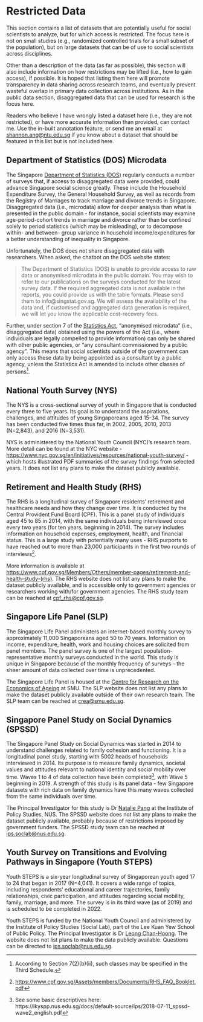 # Restricted Data {#restricteddata}

This section contains a list of datasets that are potentially useful for social scientists to analyze, but for which access is restricted. The focus here is not on small studies (e.g., randomized controlled trials for a small subset of the population), but on large datasets that can be of use to social scientists across disciplines.

Other than a description of the data (as far as possible), this section will also include information on how restrictions may be lifted (i.e., how to gain access), if possible. It is hoped that listing them here will promote transparency in data sharing across research teams, and eventually prevent wasteful overlap in primary data collection across institutions. As in the public data section, disaggregated data that can be used for research is the focus here. 

Readers who believe I have wrongly listed a dataset here (i.e., they are not restricted), or have more accurate information than provided, can contact me. Use the in-built annotation feature, or send me an email at <shannon.ang@ntu.edu.sg> if you know about a dataset that should be featured in this list but is not included here.

## Department of Statistics (DOS) Microdata {#dos}

The Singapore [Department of Statistics (DOS)](https://www.singstat.gov.sg){target="_blank"} regularly conducts a number of surveys that, if access to disaggregated data were provided, could advance Singapore social science greatly. These include the Household Expenditure Survey, the General Household Survey, as well as records from the Registry of Marriages to track marriage and divorce trends in Singapore. Disaggregated data (i.e., microdata) allow for deeper analysis than what is presented in the public domain - for instance, social scientists may examine age-period-cohort trends in marriage and divorce rather than be confined solely to period statistics (which may be misleading), or to decompose within- and between- group variance in household income/expenditures for a better understanding of inequality in Singapore.

Unfortunately, the DOS does not share disaggregated data with researchers. When asked, the chatbot on the DOS website states:

> The Department of Statistics (DOS) is unable to provide access to raw data or anonymised microdata in the public domain. You may wish to refer to our publications on the surveys conducted for the latest survey data. If the required aggregated data is not available in the reports, you could provide us with the table formats. Please send them to info@singstat.gov.sg. We will assess the availability of the data and, if customised and aggregated data generation is required, we will let you know the applicable cost-recovery fees.

Further, under section 7 of the [Statistics Act](https://sso.agc.gov.sg/Act/SA1973){target="_blank"}, "anonymised microdata" (i.e., disaggregated data) obtained using the powers of the Act (i.e., where individuals are legally compelled to provide information) can only be shared with other public agencies, or "any consultant commissioned by a public agency". This means that social scientists outside of the government can only access these data by being appointed as a consultant by a public agency, unless the Statistics Act is amended to include other classes of persons^[According to Section 7(2)(b)(ii), such classes may be specified in the Third Schedule.].

## National Youth Survey (NYS) {#nys}

The NYS is a cross-sectional survey of youth in Singapore that is conducted every three to five years. Its goal is to understand the aspirations, challenges, and attitudes of young Singaporeans aged 15-34. The survey has been conducted five times thus far, in 2002, 2005, 2010, 2013 (N=2,843), and 2016 (N=3,531).

NYS is administered by the National Youth Council (NYC)'s research team. More detail can be found at the NYC website - <https://www.nyc.gov.sg/en/initiatives/resources/national-youth-survey/>{target="_blank"} - which hosts illustrated PDF summaries of the survey findings from selected years. It does not list any plans to make the dataset publicly available.

## Retirement and Health Study (RHS) {#rhs}

The RHS is a longitudinal survey of Singapore residents’ retirement and healthcare needs and how they change over time. It is conducted by the Central Provident Fund Board (CPF). This is a panel study of individuals aged 45 to 85 in 2014, with the same individuals being interviewed once every two years (for ten years, beginning in 2014). The survey includes information on household expenses, employment, health, and financial status. This is a large study with potentially many uses - RHS purports to have reached out to more than 23,000 participants in the first two rounds of interviews^[<https://www.cpf.gov.sg/Assets/members/Documents/RHS_FAQ_Booklet.pdf>{target="_blank"}]. 

More information is available at <https://www.cpf.gov.sg/Members/Others/member-pages/retirement-and-health-study-(rhs)>{target="_blank"}. The RHS website does not list any plans to make the dataset publicly available, and is accessible only to government agencies or researchers working with/for government agencies. The RHS study team can be reached at <cpf_rhs@cpf.gov.sg>.

## Singapore Life Panel (SLP) {#slp}

The Singapore Life Panel administers an internet-based monthly survey to approximately 11,000 Singaporeans aged 50 to 70 years. Information on income, expenditure, health, work and housing choices are solicited from panel members. The panel survey is one of the largest population-representative monthly surveys conducted in the world. This study is unique in Singapore because of the monthly frequency of surveys - the sheer amount of data collected over time is unprecedented.

The Singapore Life Panel is housed at the [Centre for Research on the Economics of Ageing](https://crea.smu.edu.sg/singapore-monthly-panel){target="_blank"} at SMU. The SLP website does not list any plans to make the dataset publicly available outside of their own research team. The SLP team can be reached at <crea@smu.edu.sg>.

## Singapore Panel Study on Social Dynamics (SPSSD) {#spssd}

The Singapore Panel Study on Social Dynamics was started in 2014 to understand challenges related to family cohesion and functioning. It is a longitudinal panel study, starting with 5002 heads of households interviewed in 2014. Its purpose is to measure family dynamics, societal values and attitudes relevant to national identity and social mobility over time. Waves 1 to 4 of data collection have been completed^[See some basic descriptives here: https://lkyspp.nus.edu.sg/docs/default-source/ips/2018-07-11_spssd-wave2_english.pdf], with Wave 5 beginning in 2019. A strength of this study is its panel data - few Singapore datasets with rich data on family dynamics have this many waves collected from the same individuals over time.

The Principal Investigator for this study is Dr [Natalie Pang](https://lkyspp.nus.edu.sg/our-people/faculty/natalie-pang){target="_blank"} at the Institute of Policy Studies, NUS. The SPSSD website does not list any plans to make the dataset publicly available, probably because of restrictions imposed by government funders. The SPSSD study team can be reached at <ips.soclab@nus.edu.sg>.

## Youth Survey on Transitions and Evolving Pathways in Singapore (Youth STEPS)

Youth STEPS is a six-year longitudinal survey of Singaporean youth aged 17 to 24 that began in 2017 (N=4,041). It covers a wide range of topics, including respondents' educational and career trajectories, family relationships, civic participation, and attitudes regarding social mobility, family, marriage, and more. The survey is in its third wave (as of 2019) and is scheduled to be completed in 2022.

Youth STEPS is funded by the National Youth Council and administered by the Institute of Policy Studies (Social Lab), part of the Lee Kuan Yew School of Public Policy. The Principal Investigator is Dr [Leong Chan-Hoong](http://lkyspp.splashinteractive.sg/ips/about-us/staff-directory/leong-chan-hoong){target="_blank"}. The website does not list plans to make the data publicly available. Questions can be directed to <ips.soclab@nus.edu.sg>. 




